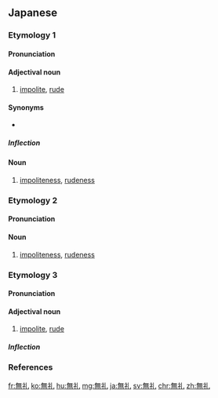 {{also|無禮|无礼}}
==Japanese==

===Etymology 1===
{{ja-kanjitab|ぶ|れい|yomi=o}}

====Pronunciation====
{{ja-pron|yomi=kanon|ぶれい|acc=1|acc_ref=DJR|acc2=2|acc2_ref=DJR}}

====Adjectival noun====
{{ja-adj|infl=na|ぶれい}}

# [[impolite]], [[rude]]

====Synonyms====
* {{ja-r|失礼|しつれい}}

=====Inflection=====
{{ja-na|ぶれい}}

====Noun====
{{ja-noun|ぶれい}}

# [[impoliteness]], [[rudeness]]

===Etymology 2===
{{ja-kanjitab|む|らい|yomi=o}}

====Pronunciation====
{{ja-pron|yomi=goon|むらい}}

====Noun====
{{ja-noun|むらい}}

# [[impoliteness]], [[rudeness]]

===Etymology 3===
{{ja-kanjitab|yomi=irr|sort=なめ}}

====Pronunciation====
{{ja-pron|yomi=irr|なめ|acc=0|acc_ref=DJR}}

====Adjectival noun====
{{ja-adj|infl=na|なめ}}

# [[impolite]], [[rude]]

=====Inflection=====
{{ja-na|なめ}}

===References===
<references/>

[[fr:無礼]]
[[ko:無礼]]
[[hu:無礼]]
[[mg:無礼]]
[[ja:無礼]]
[[sv:無礼]]
[[chr:無礼]]
[[zh:無礼]]